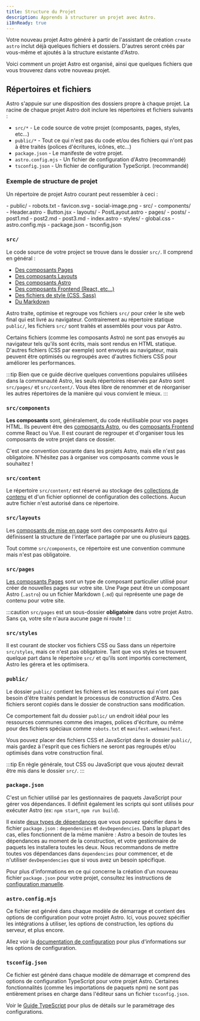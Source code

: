 ```yaml
---
title: Structure du Projet
description: Apprends à structurer un projet avec Astro.
i18nReady: true
---
```


Votre nouveau projet Astro généré à partir de l'assistant de création `create astro` inclut déjà quelques fichiers et dossiers. D'autres seront créés par vous-même et ajoutés à la structure existante d'Astro.

Voici comment un projet Astro est organisé, ainsi que quelques fichiers que vous trouverez dans votre nouveau projet.

## Répertoires et fichiers

Astro s'appuie sur une disposition des dossiers propre à chaque projet. La racine de chaque projet Astro doit inclure les répertoires et fichiers suivants :

- `src/*` - Le code source de votre projet (composants, pages, styles, etc...)
- `public/*` - Tout ce qui n'est pas du code et/ou des fichiers qui n'ont pas à être traités (polices d'écritures, icônes, etc...)
- `package.json` - Le manifeste de votre projet.
- `astro.config.mjs` - Un fichier de configuration d'Astro (recommandé)
- `tsconfig.json` - Un fichier de configuration TypeScript. (recommandé)

### Exemple de structure de projet

Un répertoire de projet Astro courant peut ressembler à ceci :

<FileTree>
- public/
  - robots.txt
  - favicon.svg
  - social-image.png
- src/
  - components/
    - Header.astro
    - Button.jsx
  - layouts/
    - PostLayout.astro
  - pages/
    - posts/
      - post1.md
      - post2.md
      - post3.md
    - index.astro
  - styles/
    - global.css
- astro.config.mjs
- package.json
- tsconfig.json
</FileTree>

### `src/`

Le code source de votre project se trouve dans le dossier `src/`. Il comprend en général :

- [Des composants Pages](/fr/core-concepts/astro-pages/)
- [Des composants Layouts](/fr/core-concepts/layouts/)
- [Des composants Astro](/fr/core-concepts/astro-components/)
- [Des composants Frontend (React, etc...)](/fr/core-concepts/framework-components/)
- [Des fichiers de style (CSS, Sass)](/fr/guides/styling/)
- [Du Markdown](/fr/guides/markdown-content/)

Astro traite, optimise et regroupe vos fichiers `src/` pour créer le site web final qui est livré au navigateur. Contrairement au répertoire statique `public/`, les fichiers `src/` sont traités et assemblés pour vous par Astro.

Certains fichiers (comme les composants Astro) ne sont pas envoyés au navigateur tels qu'ils sont écrits, mais sont rendus en HTML statique. D'autres fichiers (CSS par exemple) sont envoyés au navigateur, mais peuvent être optimisés ou regroupés avec d'autres fichiers CSS pour améliorer les performances.

:::tip
Bien que ce guide décrive quelques conventions populaires utilisées dans la communauté Astro, les seuls répertoires réservés par Astro sont `src/pages/` et `src/content/`. Vous êtes libre de renommer et de réorganiser les autres répertoires de la manière qui vous convient le mieux.
:::

### `src/components`

**Les composants** sont, généralement, du code réutilisable pour vos pages HTML. Ils peuvent être des [composants Astro](/fr/core-concepts/astro-components/), ou des [composants Frontend](/fr/core-concepts/framework-components/) comme React ou Vue. Il est courant de regrouper et d'organiser tous les composants de votre projet dans ce dossier.

C'est une convention courante dans les projets Astro, mais elle n'est pas obligatoire. N'hésitez pas à organiser vos composants comme vous le souhaitez !

### `src/content`

Le répertoire `src/content/` est réservé au stockage des [collections de contenu](/fr/guides/content-collections/) et d'un fichier optionnel de configuration des collections. Aucun autre fichier n'est autorisé dans ce répertoire.

### `src/layouts`

Les [composants de mise en page](/fr/core-concepts/layouts/) sont des composants Astro qui définissent la structure de l'interface partagée par une ou plusieurs [pages](/fr/core-concepts/astro-pages/).

Tout comme `src/components`, ce répertoire est une convention commune mais n'est pas obligatoire.

### `src/pages`

[Les composants Pages](/fr/core-concepts/astro-pages/) sont un type de composant particulier utilisé pour créer de nouvelles pages sur votre site. Une Page peut être un composant Astro (`.astro`) ou un fichier Markdown (`.md`) qui représente une page de contenu pour votre site.

:::caution
`src/pages` est un sous-dossier **obligatoire** dans votre projet Astro. Sans ça, votre site n'aura aucune page ni route !
:::

### `src/styles`

Il est courant de stocker vos fichiers CSS ou Sass dans un répertoire `src/styles`, mais ce n'est pas obligatoire. Tant que vos styles se trouvent quelque part dans le répertoire `src/` et qu'ils sont importés correctement, Astro les gérera et les optimisera.

### `public/`

Le dossier `public/` contient les fichiers et les ressources qui n'ont pas besoin d'être traités pendant le processus de construction d'Astro. Ces fichiers seront copiés dans le dossier de construction sans modification.

Ce comportement fait du dossier `public/` un endroit idéal pour les ressources communes comme des images, polices d'écriture, ou même pour des fichiers spéciaux comme `robots.txt` et `manifest.webmanifest`.

Vous pouvez placer des fichiers CSS et JavaScript dans le dossier `public/`, mais gardez à l'esprit que ces fichiers ne seront pas regroupés et/ou optimisés dans votre construction final.

:::tip
En règle générale, tout CSS ou JavaScript que vous ajoutez devrait être mis dans le dossier `src/`.
:::

### `package.json`

C'est un fichier utilisé par les gestionnaires de paquets JavaScript pour gérer vos dépendances. Il définit également les scripts qui sont utilisés pour exécuter Astro (ex: `npm start`, `npm run build`).

Il existe [deux types de dépendances](https://docs.npmjs.com/specifying-dependencies-and-devdependencies-in-a-package-json-file) que vous pouvez spécifier dans le fichier `package.json` : `dependencies` et `devDependencies`. Dans la plupart des cas, elles fonctionnent de la même manière : Astro a besoin de toutes les dépendances au moment de la construction, et votre gestionnaire de paquets les installera toutes les deux. Nous recommandons de mettre toutes vos dépendances dans `dependencies` pour commencer, et de n'utiliser `devDependencies` que si vous avez un besoin spécifique.

Pour plus d'informations en ce qui concerne la création d'un nouveau fichier `package.json` pour votre projet, consultez les instructions de [configuration manuelle](/fr/install/manual/).

### `astro.config.mjs`

Ce fichier est généré dans chaque modèle de démarrage et contient des options de configuration pour votre projet Astro. Ici, vous pouvez spécifier les intégrations à utiliser, les options de construction, les options du serveur, et plus encore.

Allez voir la [documentation de configuration](/fr/reference/configuration-reference/) pour plus d'informations sur les options de configuration.

### `tsconfig.json`

Ce fichier est généré dans chaque modèle de démarrage et comprend des options de configuration TypeScript pour votre projet Astro. Certaines fonctionnalités (comme les importations de paquets npm) ne sont pas entièrement prises en charge dans l'éditeur sans un fichier `tsconfig.json`.

Voir le [Guide TypeScript](/fr/guides/typescript/) pour plus de détails sur le paramétrage des configurations.
